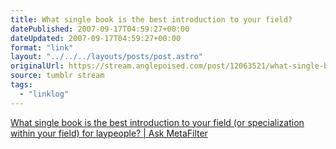 ```yaml
---
title: What single book is the best introduction to your field?
datePublished: 2007-09-17T04:59:27+00:00
dateUpdated: 2007-09-17T04:59:27+00:00
format: "link"
layout: "../../../layouts/posts/post.astro"
originalUrl: https://stream.anglepoised.com/post/12063521/what-single-book-is-the-best-introduction-to-your
source: tumblr stream
tags:
  - "linklog"
---
```


[What single book is the best introduction to your field (or specialization within your field) for laypeople? | Ask MetaFilter][1]

[1]: http://ask.metafilter.com/71101/What-single-book-is-the-best-introduction-to-your-field-or-specialization-within-your-field-for-laypeople
